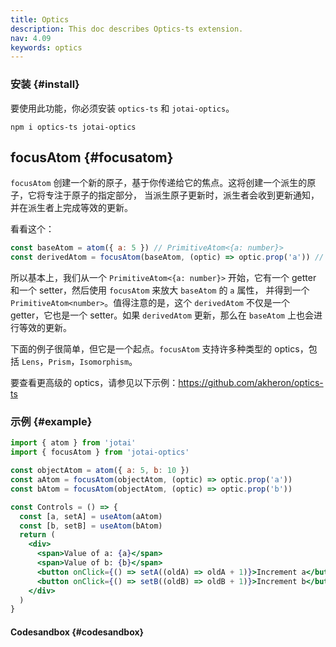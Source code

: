 ```yaml
---
title: Optics
description: This doc describes Optics-ts extension.
nav: 4.09
keywords: optics
---
```


### 安装 {#install}

要使用此功能，你必须安装 `optics-ts` 和 `jotai-optics`。

```
npm i optics-ts jotai-optics
```

## focusAtom {#focusatom}

`focusAtom` 创建一个新的原子，基于你传递给它的焦点。这将创建一个派生的原子，它将专注于原子的指定部分，
当派生原子更新时，派生者会收到更新通知，并在派生者上完成等效的更新。

看看这个：

```js
const baseAtom = atom({ a: 5 }) // PrimitiveAtom<{a: number}>
const derivedAtom = focusAtom(baseAtom, (optic) => optic.prop('a')) // PrimitiveAtom<number>
```

所以基本上，我们从一个 `PrimitiveAtom<{a: number}>` 开始，它有一个 getter 和一个 setter，然后使用 `focusAtom` 来放大 `baseAtom` 的 `a` 属性，
并得到一个 `PrimitiveAtom<number>`。值得注意的是，这个 `derivedAtom` 不仅是一个 getter，它也是一个 setter。如果 `derivedAtom` 更新，那么在 `baseAtom` 上也会进行等效的更新。

下面的例子很简单，但它是一个起点。`focusAtom` 支持许多种类型的 optics，包括 `Lens`，`Prism`，`Isomorphism`。

要查看更高级的 optics，请参见以下示例：https://github.com/akheron/optics-ts

### 示例 {#example}

```jsx
import { atom } from 'jotai'
import { focusAtom } from 'jotai-optics'

const objectAtom = atom({ a: 5, b: 10 })
const aAtom = focusAtom(objectAtom, (optic) => optic.prop('a'))
const bAtom = focusAtom(objectAtom, (optic) => optic.prop('b'))

const Controls = () => {
  const [a, setA] = useAtom(aAtom)
  const [b, setB] = useAtom(bAtom)
  return (
    <div>
      <span>Value of a: {a}</span>
      <span>Value of b: {b}</span>
      <button onClick={() => setA((oldA) => oldA + 1)}>Increment a</button>
      <button onClick={() => setB((oldB) => oldB + 1)}>Increment b</button>
    </div>
  )
}
```

#### Codesandbox {#codesandbox}

<CodeSandbox id="nsy4u8" />
